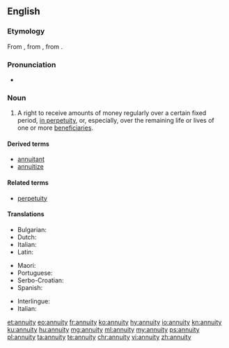 ==English==
{{wikipedia}}

===Etymology===
From {{etyl|fr|en}} {{m|fr|annuité}}, from {{etyl|ML.|en}} {{m|la|annuitās}}, from {{etyl|la|en}} {{m|la|annuus||annual}}.

===Pronunciation===
* {{IPA|/əˈn(j)uɪti/|lang=en}}

===Noun===
{{en-noun|annuities}}

# A right to receive amounts of money regularly over a certain fixed period, [[in perpetuity]], or, especially, over the remaining life or lives of one or more [[beneficiaries]].

====Derived terms====
* [[annuitant]]
* [[annuitize]]

====Related terms====
* [[perpetuity]]

====Translations====
{{trans-top|right to receive amounts of money regularly}}
* Bulgarian: {{t|bg|годишна рента}}
* Dutch: {{t+|nl|lijfrente|f}}
* Italian: {{t+|it|vitalizio|m}}
* Latin: {{t|la|annuum|n}}
{{trans-mid}}
* Maori: {{t|mi|moni-ā-tau}}
* Portuguese: {{t|pt|anuidade|f}}
* Serbo-Croatian: {{t+|sh|anuitet|m}}
* Spanish: {{t+|es|anualidad|f}}
{{trans-bottom}}

{{ttbc-top}}
* Interlingue: {{t-check|ie|annuitá}}
* Italian: {{t+|it|annualità}}
{{trans-mid}}
{{trans-bottom}}

[[et:annuity]]
[[eo:annuity]]
[[fr:annuity]]
[[ko:annuity]]
[[hy:annuity]]
[[io:annuity]]
[[kn:annuity]]
[[ku:annuity]]
[[hu:annuity]]
[[mg:annuity]]
[[ml:annuity]]
[[my:annuity]]
[[ps:annuity]]
[[pl:annuity]]
[[ta:annuity]]
[[te:annuity]]
[[chr:annuity]]
[[vi:annuity]]
[[zh:annuity]]